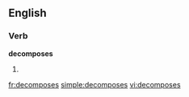 
==English==

===Verb===
'''decomposes'''

# {{third-person singular of|[[decompose]]}}

[[fr:decomposes]]
[[simple:decomposes]]
[[vi:decomposes]]
